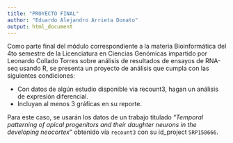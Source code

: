 ```yaml
---
title: "PROYECTO FINAL"
author: "Eduardo Alejandro Arrieta Donato"
output: html_document
---
```


Como parte final del módulo correspondiente a la materia Bioinformática del 4to semestre de la Licenciatura en Ciencias Genómicas impartido por Leonardo Collado Torres sobre análisis de resultados de ensayos de RNA-seq usando R, se presenta un proyecto de análisis que cumpla con las siguientes condiciones:

* Con datos de algún estudio disponible vía recount3, hagan un análisis de expresión diferencial.
* Incluyan al menos 3 gráficas en su reporte.

Para este caso, se usarán los datos de un trabajo titulado "*Temporal patterning of apical progenitors and their daughter neurons in the developing neocortex*" obtenido vía `recount3` con su id_project `SRP158666`.


```r

```

